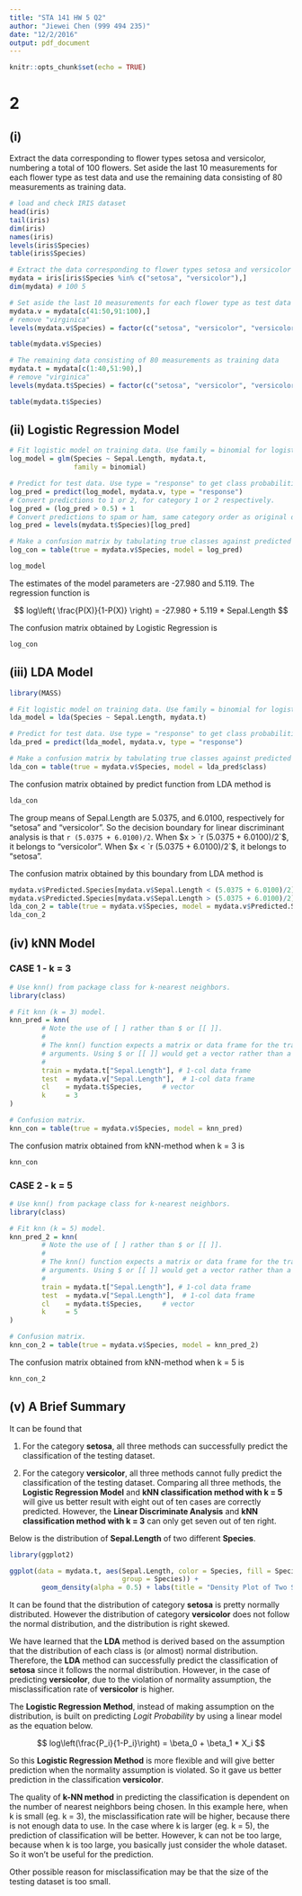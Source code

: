 ```yaml
---
title: "STA 141 HW 5 Q2"
author: "Jiewei Chen (999 494 235)"
date: "12/2/2016"
output: pdf_document
---
```


```r
knitr::opts_chunk$set(echo = TRUE)
```

# 2

## (i)

Extract the data corresponding to flower types setosa and versicolor, numbering a total of 100 flowers. Set aside the last 10 measurements for each flower type as test data and use the remaining data consisting of 80 measurements as training data.

```r
# load and check IRIS dataset
head(iris)
tail(iris)
dim(iris)
names(iris)
levels(iris$Species)
table(iris$Species)

# Extract the data corresponding to flower types setosa and versicolor
mydata = iris[iris$Species %in% c("setosa", "versicolor"),]
dim(mydata) # 100 5

# Set aside the last 10 measurements for each flower type as test data 
mydata.v = mydata[c(41:50,91:100),]
# remove "virginica"
levels(mydata.v$Species) = factor(c("setosa", "versicolor", "versicolor"))

table(mydata.v$Species)

# The remaining data consisting of 80 measurements as training data
mydata.t = mydata[c(1:40,51:90),]
# remove "virginica"
levels(mydata.t$Species) = factor(c("setosa", "versicolor", "versicolor"))

table(mydata.t$Species)
```

\pagebreak

## (ii) Logistic Regression Model

```r

# Fit logistic model on training data. Use family = binomial for logistic.
log_model = glm(Species ~ Sepal.Length, mydata.t,
                family = binomial)

# Predict for test data. Use type = "response" to get class probabilities.
log_pred = predict(log_model, mydata.v, type = "response")
# Convert predictions to 1 or 2, for category 1 or 2 respectively.
log_pred = (log_pred > 0.5) + 1
# Convert predictions to spam or ham, same category order as original data.
log_pred = levels(mydata.t$Species)[log_pred]

# Make a confusion matrix by tabulating true classes against predicted classes.
log_con = table(true = mydata.v$Species, model = log_pred)

log_model
```

The estimates of the model parameters are -27.980 and 5.119. The regression function is 

$$ log\left( \frac{P(X)}{1-P(X)} \right) = -27.980 + 5.119 * Sepal.Length $$

The confusion matrix obtained by Logistic Regression is 

```r
log_con
```

\pagebreak

## (iii) LDA Model

```r
library(MASS)

# Fit logistic model on training data. Use family = binomial for logistic.
lda_model = lda(Species ~ Sepal.Length, mydata.t)

# Predict for test data. Use type = "response" to get class probabilities.
lda_pred = predict(lda_model, mydata.v, type = "response")

# Make a confusion matrix by tabulating true classes against predicted classes.
lda_con = table(true = mydata.v$Species, model = lda_pred$class)
```

The confusion matrix obtained by predict function from LDA method is 

```r
lda_con
```

The group means of Sepal.Length are 5.0375, and 6.0100, respectively for "setosa" and "versicolor". So the decision boundary for linear discriminant analysis is that `r (5.0375 + 6.0100)/2`. When $x > `r (5.0375 + 6.0100)/2`$, it belongs to "versicolor". When $x < `r (5.0375 + 6.0100)/2`$, it belongs to "setosa".

The confusion matrix obtained by this boundary from LDA method is 

```r
mydata.v$Predicted.Species[mydata.v$Sepal.Length < (5.0375 + 6.0100)/2] = "setosa"
mydata.v$Predicted.Species[mydata.v$Sepal.Length > (5.0375 + 6.0100)/2] = "versicolor"
lda_con_2 = table(true = mydata.v$Species, model = mydata.v$Predicted.Species)
lda_con_2
```



\pagebreak

## (iv) kNN Model

### CASE 1 - k = 3

```r
# Use knn() from package class for k-nearest neighbors.
library(class)

# Fit knn (k = 3) model.
knn_pred = knn(
        # Note the use of [ ] rather than $ or [[ ]].
        #
        # The knn() function expects a matrix or data frame for the train and test
        # arguments. Using $ or [[ ]] would get a vector rather than a data frame.
        #
        train = mydata.t["Sepal.Length"], # 1-col data frame
        test  = mydata.v["Sepal.Length"],  # 1-col data frame
        cl    = mydata.t$Species,     # vector
        k     = 3
)

# Confusion matrix.
knn_con = table(true = mydata.v$Species, model = knn_pred)
```

The confusion matrix obtained from kNN-method when k = 3 is 

```r
knn_con
```

### CASE 2 - k = 5

```r
# Use knn() from package class for k-nearest neighbors.
library(class)

# Fit knn (k = 5) model.
knn_pred_2 = knn(
        # Note the use of [ ] rather than $ or [[ ]].
        #
        # The knn() function expects a matrix or data frame for the train and test
        # arguments. Using $ or [[ ]] would get a vector rather than a data frame.
        #
        train = mydata.t["Sepal.Length"], # 1-col data frame
        test  = mydata.v["Sepal.Length"],  # 1-col data frame
        cl    = mydata.t$Species,     # vector
        k     = 5
)

# Confusion matrix.
knn_con_2 = table(true = mydata.v$Species, model = knn_pred_2)
```

The confusion matrix obtained from kNN-method when k = 5 is 

```r
knn_con_2
```

\pagebreak

## (v) A Brief Summary

It can be found that 

1) For the category **setosa**, all three methods can successfully predict the classification of the testing dataset. 

2) For the category **versicolor**, all three methods cannot fully predict the classification of the testing dataset. Comparing all three methods, the **Logistic Regression Model** and **kNN classification method with k = 5** will give us better result with eight out of ten cases are correctly predicted. However, the **Linear Discriminate Analysis** and **kNN classification method with k = 3** can only get seven out of ten right.

Below is the distribution of **Sepal.Length** of two different **Species**.

```r
library(ggplot2)
```

```r
ggplot(data = mydata.t, aes(Sepal.Length, color = Species, fill = Species, 
                            group = Species)) + 
        geom_density(alpha = 0.5) + labs(title = "Density Plot of Two Species")
```

It can be found that the distribution of category **setosa** is pretty normally distributed. However the distribution of category **versicolor** does not follow the normal distribution, and the distribution is right skewed.

We have learned that the **LDA** method is derived based on the assumption that the distribution of each class is (or almost) normal distribution. Therefore, the **LDA** method can successfully predict the classification of **setosa** since it follows the normal distribution. However, in the case of predicting **versicolor**, due to the violation of normality assumption, the misclassification rate of **versicolor** is higher. 

The **Logistic Regression Method**, instead of making assumption on the distribution, is built on predicting *Logit Probability* by using a linear model as the equation below.

$$ log\left(\frac{P_i}{1-P_i}\right) = \beta_0 + \beta_1 * X_i $$

So this **Logistic Regression Method** is more flexible and will give better prediction when the normality assumption is violated. So it gave us better prediction in the classification **versicolor**. 

The quality of **k-NN method** in predicting the classification is dependent on the number of nearest neighbors being chosen. In this example here, when k is small (eg. k = 3), the misclassification rate will be higher, because there is not enough data to use. In the case where k is larger (eg. k = 5), the prediction of classification will be better. However, k can not be too large, because when k is too large, you basically just consider the whole dataset. So it won't be useful for the prediction.

Other possible reason for misclassification may be that the size of the testing dataset is too small. 



